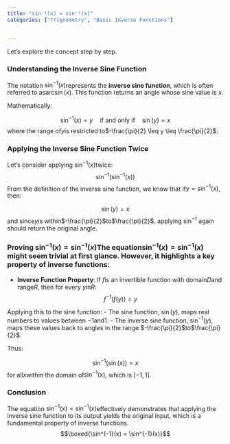 ```yaml
---
title: "sin⁻¹(x) = sin⁻¹(x)"
categories: ["Trignometry", "Basic Inverse Functions"]


---
```


Let's explore the concept step by step.

### Understanding the Inverse Sine Function

The notation $\sin^{-1}(x)$represents the **inverse sine function**, which is often referred to as$\arcsin(x)$. This function returns an angle whose sine value is $x$.

Mathematically:

$$\sin^{-1}(x) = y \quad \text{if and only if} \quad \sin(y) = x$$where the range of$y$is restricted to$-\frac{\pi}{2} \leq y \leq \frac{\pi}{2}$.

### Applying the Inverse Sine Function Twice

Let's consider applying $\sin^{-1}(x)$twice:$$\sin^{-1}\left( \sin^{-1}(x) \right)$$From the definition of the inverse sine function, we know that if$y = \sin^{-1}(x)$, then:

$$\sin(y) = x$$and since$y$is within$-\frac{\pi}{2}$to$\frac{\pi}{2}$, applying $\sin^{-1}$ again should return the original angle.

### Proving $\sin^{-1}(x) = \sin^{-1}(x)$The equation$\sin^{-1}(x) = \sin^{-1}(x)$ might seem trivial at first glance. However, it highlights a key property of inverse functions:

- **Inverse Function Property**: If $f$is an invertible function with domain$D$and range$R$, then for every $y$in$R$:
  $$f^{-1}(f(y)) = y$$
  
Applying this to the sine function:
- The sine function, $\sin(y)$, maps real numbers to values between $-1$and$1$.
- The inverse sine function, $\sin^{-1}(y)$, maps these values back to angles in the range $-\frac{\pi}{2}$to$\frac{\pi}{2}$.

Thus:

$$\sin^{-1}(\sin(x)) = x$$for all$x$within the domain of$\sin^{-1}(x)$, which is $[-1, 1]$.

### Conclusion

The equation $\sin^{-1}(x) = \sin^{-1}(x)$effectively demonstrates that applying the inverse sine function to its output yields the original input, which is a fundamental property of inverse functions.$$\boxed{\sin^{-1}(x) = \sin^{-1}(x)}$$
